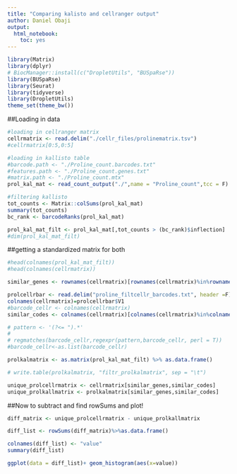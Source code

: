 ```yaml
---
title: "Comparing kalisto and cellranger output"
author: Daniel Obaji
output: 
  html_notebook: 
    toc: yes
---
```

```r
library(Matrix)
library(dplyr)
# BiocManager::install(c("DropletUtils", "BUSpaRse"))
library(BUSpaRse)
library(Seurat)
library(tidyverse)
library(DropletUtils)
theme_set(theme_bw())

```

##Loading in data
```r
#loading in cellranger matrix
cellrmatrix <- read.delim("./cellr_files/prolinematrix.tsv")
#cellrmatrix[0:5,0:5]
```

```r
#loading in kallisto table
#barcode.path <- "./Proline_count.barcodes.txt"
#features.path <- "./Proline_count.genes.txt"
#matrix.path <- "./Proline_count.mtx"
prol_kal_mat <- read_count_output("./",name = "Proline_count",tcc = F)

#filtering kallisto
tot_counts <- Matrix::colSums(prol_kal_mat)
summary(tot_counts)
bc_rank <- barcodeRanks(prol_kal_mat)

prol_kal_mat_filt <- prol_kal_mat[,tot_counts > (bc_rank)$inflection]
#dim(prol_kal_mat_filt)
```

##getting a standardized matrix for both
```r
#head(colnames(prol_kal_mat_filt))
#head(colnames(cellrmatrix))

similar_genes <- rownames(cellrmatrix)[rownames(cellrmatrix)%in%rownames(prol_kal_mat_filt)]

prolcellrbar <- read.delim("proline_filtcellr_barcodes.txt", header =F)
colnames(cellrmatrix)=prolcellrbar$V1
#barcode_cellr <- colnames(cellrmatrix)
similar_codes <- colnames(cellrmatrix)[colnames(cellrmatrix)%in%colnames(prol_kal_mat_filt)]

# pattern <- '(?<= ").*'
# 
# regmatches(barcode_cellr,regexpr(pattern,barcode_cellr, perl = T))
#barcode_cellr<-as.list(barcode_cellr)

prolkalmatrix <- as.matrix(prol_kal_mat_filt) %>% as.data.frame()

# write.table(prolkalmatrix, "filtr_prolkalmatrix", sep = "\t")

unique_prolcellrmatrix <- cellrmatrix[similar_genes,similar_codes]
unique_prolkallmatrix <- prolkalmatrix[similar_genes,similar_codes]
```


##Now to subtract and find rowSums and plot!
```r
diff_matrix <- unique_prolcellrmatrix - unique_prolkallmatrix

diff_list <- rowSums(diff_matrix)%>%as.data.frame()

colnames(diff_list) <- "value"
summary(diff_list)

ggplot(data = diff_list)+ geom_histogram(aes(x=value))
```





